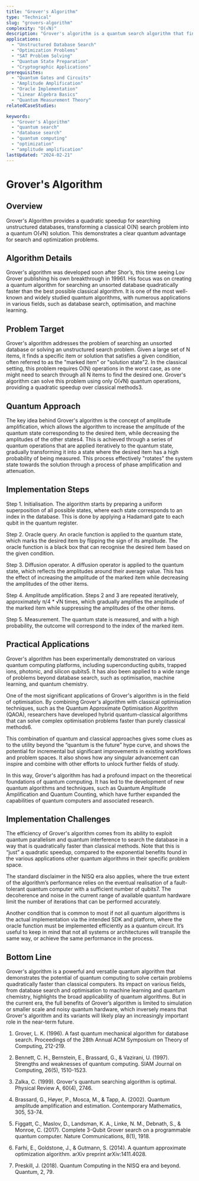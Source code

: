 ```yaml
---
title: "Grover's Algorithm"
type: "Technical"
slug: "grovers-algorithm"
complexity: "O(√N)"
description: "Grover's algorithm is a quantum search algorithm that finds a specific entry in an unsorted database in significantly fewer steps than classical algorithms."
applications:
  - "Unstructured Database Search"
  - "Optimization Problems"
  - "SAT Problem Solving"
  - "Quantum State Preparation"
  - "Cryptographic Applications"
prerequisites:
  - "Quantum Gates and Circuits"
  - "Amplitude Amplification"
  - "Oracle Implementation"
  - "Linear Algebra Basics"
  - "Quantum Measurement Theory"
relatedCaseStudies:

keywords:
  - "Grover's Algorithm"
  - "quantum search"
  - "database search"
  - "quantum computing"
  - "optimization"
  - "amplitude amplification"
lastUpdated: "2024-02-21"
---
```


# Grover's Algorithm

## Overview

Grover's Algorithm provides a quadratic speedup for searching unstructured databases, transforming a classical O(N) search problem into a quantum O(√N) solution. This demonstrates a clear quantum advantage for search and optimization problems.

## Algorithm Details

Grover's algorithm was developed soon after Shor’s, this time seeing Lov Grover publishing his own breakthrough in 19961. His focus was on creating a quantum algorithm for searching an unsorted database quadratically faster than the best possible classical algorithm. It is one of the most well-known and widely studied quantum algorithms, with numerous applications in various fields, such as database search, optimisation, and machine learning.

## Problem Target

Grover's algorithm addresses the problem of searching an unsorted database or solving an unstructured search problem. Given a large set of N items, it finds a specific item or solution that satisfies a given condition, often referred to as the "marked item" or "solution state"2. In the classical setting, this problem requires O(N) operations in the worst case, as one might need to search through all N items to find the desired one. Grover's algorithm can solve this problem using only O(√N) quantum operations, providing a quadratic speedup over classical methods3.

## Quantum Approach

The key idea behind Grover's algorithm is the concept of amplitude amplification, which allows the algorithm to increase the amplitude of the quantum state corresponding to the desired item, while decreasing the amplitudes of the other states4. This is achieved through a series of quantum operations that are applied iteratively to the quantum state, gradually transforming it into a state where the desired item has a high probability of being measured. This process effectively "rotates" the system state towards the solution through a process of phase amplification and attenuation.

## Implementation Steps

Step 1. Initialisation. The algorithm starts by preparing a uniform superposition of all possible states, where each state corresponds to an index in the database. This is done by applying a Hadamard gate to each qubit in the quantum register.

Step 2. Oracle query. An oracle function is applied to the quantum state, which marks the desired item by flipping the sign of its amplitude. The oracle function is a black box that can recognise the desired item based on the given condition.

Step 3. Diffusion operator. A diffusion operator is applied to the quantum state, which reflects the amplitudes around their average value. This has the effect of increasing the amplitude of the marked item while decreasing the amplitudes of the other items.

Step 4. Amplitude amplification. Steps 2 and 3 are repeated iteratively, approximately π/4 * √N times, which gradually amplifies the amplitude of the marked item while suppressing the amplitudes of the other items.

Step 5. Measurement. The quantum state is measured, and with a high probability, the outcome will correspond to the index of the marked item.

## Practical Applications

Grover's algorithm has been experimentally demonstrated on various quantum computing platforms, including superconducting qubits, trapped ions, photonic, and silicon qubits5. It has also been applied to a wide range of problems beyond database search, such as optimisation, machine learning, and quantum chemistry.

One of the most significant applications of Grover's algorithm is in the field of optimisation. By combining Grover's algorithm with classical optimisation techniques, such as the Quantum Approximate Optimisation Algorithm (QAOA), researchers have developed hybrid quantum-classical algorithms that can solve complex optimisation problems faster than purely classical methods6.

This combination of quantum and classical approaches gives some clues as to the utility beyond the “quantum is the future” hype curve, and shows the potential for incremental but significant improvements in existing workflows and problem spaces. It also shows how any singular advancement can inspire and combine with other efforts to unlock further fields of study. 

In this way, Grover's algorithm has had a profound impact on the theoretical foundations of quantum computing. It has led to the development of new quantum algorithms and techniques, such as Quantum Amplitude Amplification and Quantum Counting, which have further expanded the capabilities of quantum computers and associated research.

## Implementation Challenges

The efficiency of Grover's algorithm comes from its ability to exploit quantum parallelism and quantum interference to search the database in a way that is quadratically faster than classical methods. Note that this is “just” a quadratic speedup, compared to the exponential benefits found in the various applications other quantum algorithms in their specific problem space.

The standard disclaimer in the NISQ era also applies, where the true extent of the algorithm’s performance relies on the eventual realisation of a fault-tolerant quantum computer with a sufficient number of qubits7. The decoherence and noise in the current range of available quantum hardware limit the number of iterations that can be performed accurately. 

Another condition that is common to most if not all quantum algorithms is the actual implementation via the intended SDK and platform, where the oracle function must be implemented efficiently as a quantum circuit. It’s useful to keep in mind that not all systems or architectures will transpile the same way, or achieve the same performance in the process.

## Bottom Line

Grover's algorithm is a powerful and versatile quantum algorithm that demonstrates the potential of quantum computing to solve certain problems quadratically faster than classical computers. Its impact on various fields, from database search and optimisation to machine learning and quantum chemistry, highlights the broad applicability of quantum algorithms. But in the current era, the full benefits of Grover’s algorithm is limited to simulation or smaller scale and noisy quantum hardware, which inversely means that Grover's algorithm and its variants will likely play an increasingly important role in the near-term future.

1. Grover, L. K. (1996). A fast quantum mechanical algorithm for database search. Proceedings of the 28th Annual ACM Symposium on Theory of Computing, 212-219.

2. Bennett, C. H., Bernstein, E., Brassard, G., & Vazirani, U. (1997). Strengths and weaknesses of quantum computing. SIAM Journal on Computing, 26(5), 1510-1523.

3. Zalka, C. (1999). Grover's quantum searching algorithm is optimal. Physical Review A, 60(4), 2746.

4. Brassard, G., Høyer, P., Mosca, M., & Tapp, A. (2002). Quantum amplitude amplification and estimation. Contemporary Mathematics, 305, 53-74.

5. Figgatt, C., Maslov, D., Landsman, K. A., Linke, N. M., Debnath, S., & Monroe, C. (2017). Complete 3-Qubit Grover search on a programmable quantum computer. Nature Communications, 8(1), 1918.

6. Farhi, E., Goldstone, J., & Gutmann, S. (2014). A quantum approximate optimization algorithm. arXiv preprint arXiv:1411.4028.

7. Preskill, J. (2018). Quantum Computing in the NISQ era and beyond. Quantum, 2, 79.